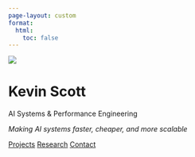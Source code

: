 ```yaml
---
page-layout: custom
format:
  html:
    toc: false
---
```


::: {.hero-container}
::: {.hero-content}
![](chip-min.png){.hero-image}

# Kevin Scott

AI Systems & Performance Engineering

*Making AI systems faster, cheaper, and more scalable*

::: {.hero-links}
[Projects](projects.qmd) [Research](blog.qmd) [Contact](contact.qmd)
:::
:::
:::
